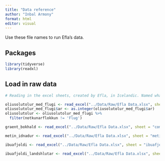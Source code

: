 ```yaml
---
title: "Data reference"
author: "Inbal Armony"
format: html
editor: visual
---
```


Use these file names to run Efla's data.

## Packages

```r
library(tidyverse)
library(readxl)
```

## Load in raw data

```r

# Reading in the excel sheets, created by Efla, in Icelandic. Named what they are named in Efla's R scripts. 

oliusolutolur_med_flugi <- read_excel("../Data/Raw/Efla Data.xlsx", sheet = "oliusolutolur") 
oliusolutolur_med_flugi$ar <- as.integer(oliusolutolur_med_flugi$ar)
oliusolutolur <- oliusolutolur_med_flugi %>%
  filter(notkunarflokkun != 'Flug')

graent_bokhald <- read_excel("../Data/Raw/Efla Data.xlsx", sheet = "combined_graent_bokhald") 

metin_idnadur <- read_excel("../Data/Raw/Efla Data.xlsx", sheet = "metin_notk_idnadur") 

ibuafjoldi <- read_excel("../Data/Raw/Efla Data.xlsx", sheet = "ibuafjoldi_leidrett") 

ibuafjoldi_landshlutar <- read_excel("../Data/Raw/Efla Data.xlsx", sheet = "ibufjoldi_landshlutar") 

```
